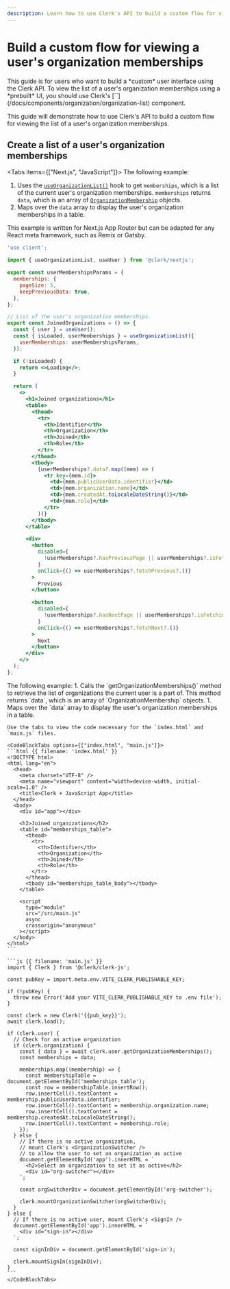 ```yaml
---
description: Learn how to use Clerk's API to build a custom flow for viewing a user's organization memberships.
---
```


# Build a custom flow for viewing a user's organization memberships

<Callout type="danger">
  This guide is for users who want to build a *custom* user interface using the Clerk API. To view the list of a user's organization memberships using a *prebuilt* UI, you should use Clerk's [`<OrganizationList/>`](/docs/components/organization/organization-list) component.
</Callout>

This guide will demonstrate how to use Clerk's API to build a custom flow for viewing the list of a user's organization memberships.

## Create a list of a user's organization memberships

<Tabs items={["Next.js", "JavaScript"]}>
  <Tab>
  The following example:
  1. Uses the [`useOrganizationList()`](/docs/references/react/use-organization-list) hook to get `memberships`, which is a list of the current user's organization memberships.
  `memberships` returns `data`, which is an array of [`OrganizationMembership`](/docs/references/javascript/organization-membership) objects.
  1. Maps over the `data` array to display the user's organization memberships in a table.

  This example is written for Next.js App Router but can be adapted for any React meta framework, such as Remix or Gatsby.

  ```jsx {{ filename: 'app/components/JoinedOrganizations.tsx' }}
  'use client';

  import { useOrganizationList, useUser } from '@clerk/nextjs';

  export const userMembershipsParams = {
    memberships: {
      pageSize: 5,
      keepPreviousData: true,
    },
  };

  // List of the user's organization memberships.
  export const JoinedOrganizations = () => {
    const { user } = useUser();
    const { isLoaded, userMemberships } = useOrganizationList({
      userMemberships: userMembershipsParams,
    });

    if (!isLoaded) {
      return <>Loading</>;
    }

    return (
      <>
        <h1>Joined organizations</h1>
        <table>
          <thead>
            <tr>
              <th>Identifier</th>
              <th>Organization</th>
              <th>Joined</th>
              <th>Role</th>
            </tr>
          </thead>
          <tbody>
            {userMemberships?.data?.map((mem) => (
              <tr key={mem.id}>
                <td>{mem.publicUserData.identifier}</td>
                <td>{mem.organization.name}</td>
                <td>{mem.createdAt.toLocaleDateString()}</td>
                <td>{mem.role}</td>
              </tr>
            ))}
          </tbody>
        </table>

        <div>
          <button
            disabled={
              !userMemberships?.hasPreviousPage || userMemberships?.isFetching
            }
            onClick={() => userMemberships?.fetchPrevious?.()}
          >
            Previous
          </button>

          <button
            disabled={
              !userMemberships?.hasNextPage || userMemberships?.isFetching
            }
            onClick={() => userMemberships?.fetchNext?.()}
          >
            Next
          </button>
        </div>
      </>
    );
  };
  ```
  </Tab>

  <Tab>
    The following example:
    1. Calls the `getOrganizationMemberships()` method to retrieve the list of organizations the current user is a part of. This method returns `data`, which is an array of `OrganizationMembership` objects.
    1. Maps over the `data` array to display the user's organization memberships in a table.

    Use the tabs to view the code necessary for the `index.html` and `main.js` files.

    <CodeBlockTabs options={["index.html", "main.js"]}>
    ```html {{ filename: 'index.html' }}
    <!DOCTYPE html>
    <html lang="en">
      <head>
        <meta charset="UTF-8" />
        <meta name="viewport" content="width=device-width, initial-scale=1.0" />
        <title>Clerk + JavaScript App</title>
      </head>
      <body>
        <div id="app"></div>

        <h2>Joined organizations</h2>
        <table id="memberships_table">
          <thead>
            <tr>
              <th>Identifier</th>
              <th>Organization</th>
              <th>Joined</th>
              <th>Role</th>
            </tr>
          </thead>
          <tbody id="memberships_table_body"></tbody>
        </table>

        <script
          type="module"
          src="/src/main.js"
          async
          crossorigin="anonymous"
        ></script>
      </body>
    </html>
    ```

    ```js {{ filename: 'main.js' }}
    import { Clerk } from '@clerk/clerk-js';

    const pubKey = import.meta.env.VITE_CLERK_PUBLISHABLE_KEY;

    if (!pubKey) {
      throw new Error('Add your VITE_CLERK_PUBLISHABLE_KEY to .env file');
    }

    const clerk = new Clerk('{{pub_key}}');
    await clerk.load();

    if (clerk.user) {
      // Check for an active organization
      if (clerk.organization) {
        const { data } = await clerk.user.getOrganizationMemberships();
        const memberships = data;

        memberships.map((membership) => {
          const membershipTable = document.getElementById('memberships_table');
          const row = membershipTable.insertRow();
          row.insertCell().textContent = membership.publicUserData.identifier;
          row.insertCell().textContent = membership.organization.name;
          row.insertCell().textContent = membership.createdAt.toLocaleDateString();
          row.insertCell().textContent = membership.role;
        });
      } else {
        // If there is no active organization,
        // mount Clerk's <OrganizationSwitcher />
        // to allow the user to set an organization as active
        document.getElementById('app').innerHTML = `
          <h2>Select an organization to set it as active</h2>
          <div id="org-switcher"></div>
        `;

        const orgSwitcherDiv = document.getElementById('org-switcher');

        clerk.mountOrganizationSwitcher(orgSwitcherDiv);
      }
    } else {
      // If there is no active user, mount Clerk's <SignIn />
      document.getElementById('app').innerHTML = `
        <div id="sign-in"></div>
      `;

      const signInDiv = document.getElementById('sign-in');

      clerk.mountSignIn(signInDiv);
    }
    ```
    </CodeBlockTabs>
  </Tab>
</Tabs>
